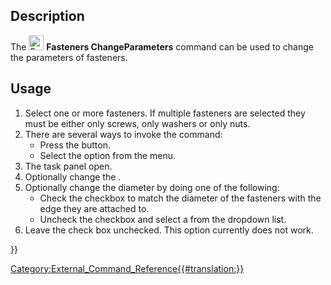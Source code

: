 <languages/>

{{Docnav
|[[Fasteners_ScrewCalculator|ScrewCalculator]]
|
|[[Fasteners_Workbench|Fasteners]]
|IconL=Fasteners_ScrewCalculator.svg
|IconR=
|IconC=Fasteners_workbench_icon.svg
}}

{{GuiCommand
|Name=Fasteners ChangeParameters
|MenuLocation=Fasteners → Change fastener parameters
|Workbenches=[[Fasteners_Workbench|Fasteners]]
|Shortcut=None
|SeeAlso=
}}

==Description== 

The [[Image:Fasteners_ChangeParameters.svg|24px]] '''Fasteners ChangeParameters''' command can be used to change the parameters of fasteners.

==Usage== 

# Select one or more fasteners. If multiple fasteners are selected they must be either only screws, only washers or only nuts.
# There are several ways to invoke the command:
#* Press the {{Button|[[Image:Fasteners_ChangeParameters.svg|16px]] [[Fasteners_ChangeParameters|Change fastener parameters]]}} button.
#* Select the {{MenuCommand|Fasteners → [[Image:Fasteners_ChangeParameters.svg|16px]] Change fastener parameters}} option from the menu.
# The {{MenuCommand|Change fastener parameters}} task panel open.
# Optionally change the {{MenuCommand|Fastener type}}.
# Optionally change the diameter by doing one of the following:
#* Check the {{MenuCommand|Auto set diameter}} checkbox to match the diameter of the fasteners with the edge they are attached to.
#* Uncheck the {{MenuCommand|Auto set diameter}} checkbox and select a {{MenuCommand|Diameter}} from the dropdown list.
# Leave the {{MenuCommand|Set length}} check box unchecked. This option currently does not work.


{{Docnav
|[[Fasteners_ScrewCalculator|ScrewCalculator]]
|
|[[Fasteners_Workbench|Fasteners]]
|IconL=Fasteners_ScrewCalculator.svg
|IconR=
|IconC=Fasteners_workbench_icon.svg
}}

[[Category:External_Command_Reference{{#translation:}}]]
{{Fasteners_Tools_navi{{#translation:}}}}